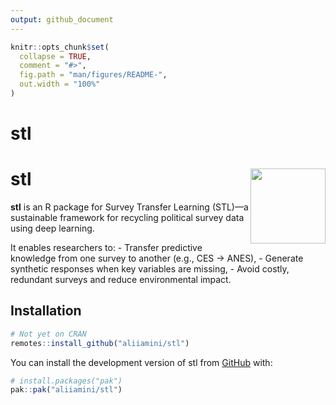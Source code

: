 ```yaml
---
output: github_document
---
```


<!-- README.md is generated from README.Rmd. Please edit that file -->

```r
knitr::opts_chunk$set(
  collapse = TRUE,
  comment = "#>",
  fig.path = "man/figures/README-",
  out.width = "100%"
)
```

# stl

<!-- badges: start -->
<!-- badges: end -->

# stl <img src="man/figures/logo.png" align="right" height="120" />

**stl** is an R package for Survey Transfer Learning (STL)—a sustainable framework for recycling political survey data using deep learning.

It enables researchers to:
- Transfer predictive knowledge from one survey to another (e.g., CES → ANES),
- Generate synthetic responses when key variables are missing,
- Avoid costly, redundant surveys and reduce environmental impact.

## Installation

```r
# Not yet on CRAN
remotes::install_github("aliiamini/stl")
```


You can install the development version of stl from [GitHub](https://github.com/) with:

```r
# install.packages("pak")
pak::pak("aliiamini/stl")
```
